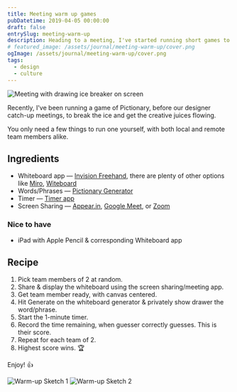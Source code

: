```yaml
---
title: Meeting warm up games
pubDatetime: 2019-04-05 00:00:00
draft: false
entrySlug: meeting-warm-up
description: Heading to a meeting, I've started running short games to help break the ice and get the creative juices flowing.
# featured_image: /assets/journal/meeting-warm-up/cover.png
ogImage: /assets/journal/meeting-warm-up/cover.png
tags:
  - design
  - culture
---
```



<Image src={cover} alt='Meeting with drawing ice breaker on screen' class='wide' />

Recently, I've been running a game of Pictionary, before our designer catch-up meetings, to break the ice and get the creative juices flowing.

You only need a few things to run one yourself, with both local and remote team members alike.

## Ingredients

- Whiteboard app — [Invision Freehand](https://www.invisionapp.com/feature/freehand), there are plenty of other options like [Miro](https://realtimeboard.com/), [Witeboard](https://witeboard.com)
- Words/Phrases — [Pictionary Generator](https://peachytools.com/pictionary-generator)
- Timer — [Timer app](https://github.com/michaelvillar/timer-app)
- Screen Sharing — [Appear.in](https://appear.in/), [Google Meet](https://meet.google.com/), or [Zoom](https://zoom.us/)

### Nice to have

- iPad with Apple Pencil & corresponding Whiteboard app

## Recipe

1. Pick team members of 2 at random.
2. Share & display the whiteboard using the screen sharing/meeting app.
3. Get team member ready, with canvas centered.
4. Hit Generate on the whiteboard generator & privately show drawer the word/phrase.
5. Start the 1-minute timer.
6. Record the time remaining, when guesser correctly guesses. This is their score.
7. Repeat for each team of 2.
8. Highest score wins. 🏆

Enjoy! 👍

<Image src={warmup1} alt='Warm-up Sketch 1' class='wide' />
<Image src={warmup2} alt='Warm-up Sketch 2' class='wide' />
